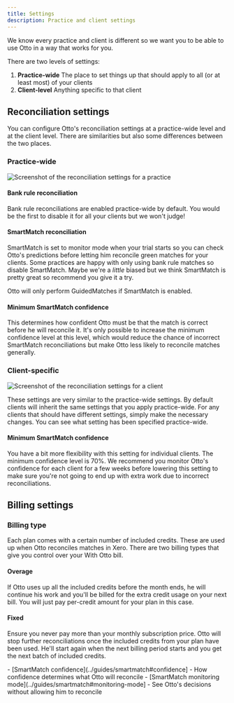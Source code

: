 ```yaml
---
title: Settings
description: Practice and client settings
---
```



We know every practice and client is different so we want you to be able to use Otto in a way that works for you.

There are two levels of settings:
1. **Practice-wide** The place to set things up that should apply to all (or at least most) of your clients
2. **Client-level** Anything specific to that client

## Reconciliation settings
You can configure Otto's reconciliation settings at a practice-wide level and at the client level. There are similarities but also some differences between the two places.

### Practice-wide
<Image src={practiceReconciliationSettingsImage} alt="Screenshot of the reconciliation settings for a practice" />

#### Bank rule reconciliation
Bank rule reconciliations are enabled practice-wide by default. You would be the first to disable it for all your clients but we won't judge!

#### SmartMatch reconciliation
SmartMatch is set to monitor mode when your trial starts so you can check Otto's predictions before letting him reconcile green matches for your clients. Some practices are happy with only using bank rule matches so disable SmartMatch. Maybe we're a *little* biased but we think SmartMatch is pretty great so recommend you give it a try.

<Aside type="caution">
    Otto will only perform GuidedMatches if SmartMatch is enabled.
</Aside>

#### Minimum SmartMatch confidence
This determines how confident Otto must be that the match is correct before he will reconcile it. It's only possible to increase the minimum confidence level at this level, which would reduce the chance of incorrect SmartMatch reconciliations but make Otto less likely to reconcile matches generally.

### Client-specific
<Image src={clientReconciliationSettingsImage} alt="Screenshot of the reconciliation settings for a client" />

These settings are very similar to the practice-wide settings. By default clients will inherit the same settings that you apply practice-wide. For any clients that should have different settings, simply make the necessary changes. You can see what setting has been specified practice-wide.

#### Minimum SmartMatch confidence
You have a bit more flexibility with this setting for individual clients. The minimum confidence level is 70%. We recommend you monitor Otto's confidence for each client for a few weeks before lowering this setting to make sure you're not going to end up with extra work due to incorrect reconciliations.

## Billing settings
### Billing type
Each plan comes with a certain number of included credits. These are used up when Otto reconciles matches in Xero. There are two billing types that give you control over your With Otto bill.

#### Overage
If Otto uses up all the included credits before the month ends, he will continue his work and you'll be billed for the extra credit usage on your next bill. You will just pay per-credit amount for your plan in this case.

#### Fixed
Ensure you never pay more than your monthly subscription price. Otto will stop further reconciliations once the included credits from your plan have been used. He'll start again when the next billing period starts and you get the next batch of included credits.

<Aside type="tip" title="Related pages">
    - [SmartMatch confidence](../guides/smartmatch#confidence] - How confidence determines what Otto will reconcile
    - [SmartMatch monitoring mode](../guides/smartmatch#monitoring-mode] - See Otto's decisions without allowing him to reconcile
</Aside>
